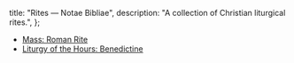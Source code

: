   title: "Rites — Notae Bibliae",
  description: "A collection of Christian liturgical rites.",
};

<Initial text="Rites" />

* [Mass: Roman Rite](/liturgy/rites/mass-roman-rite)
* [Liturgy of the Hours: Benedictine](/liturgy/rites/liturgy-of-the-hours-benedictine)
